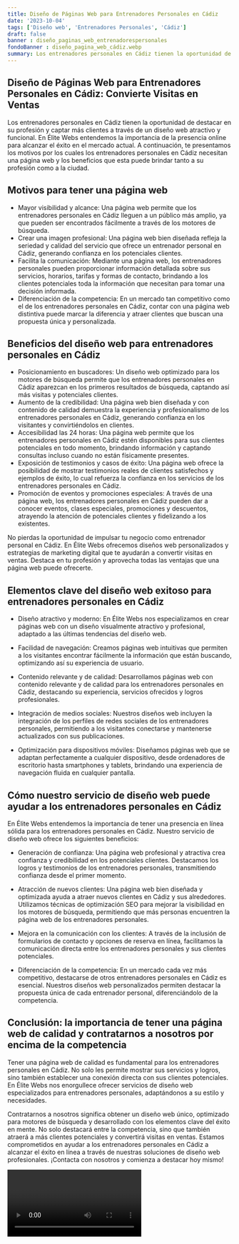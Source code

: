 ```yaml
---
title: Diseño de Páginas Web para Entrenadores Personales en Cádiz
date: '2023-10-04'
tags: ['Diseño web', 'Entrenadores Personales', 'Cádiz']
draft: false
banner : diseño_paginas_web_entrenadorespersonales
fondoBanner : diseño_pagina_web_cádiz.webp
summary: Los entrenadores personales en Cádiz tienen la oportunidad de destacar en su profesión y captar más clientes a través de un diseño web atractivo y funcional. En Élite Webs entendemos la importancia de la presencia online para alcanzar el éxito en el mercado actual. A continuación, te presentamos los motivos por los cuales los entrenadores personales en Cádiz necesitan una página web y los beneficios que esta puede brindar tanto a su profesión como a la ciudad.
---
```


## Diseño de Páginas Web para Entrenadores Personales en Cádiz: Convierte Visitas en Ventas

Los entrenadores personales en Cádiz tienen la oportunidad de destacar en su profesión y captar más clientes a través de un diseño web atractivo y funcional. En Élite Webs entendemos la importancia de la presencia online para alcanzar el éxito en el mercado actual. A continuación, te presentamos los motivos por los cuales los entrenadores personales en Cádiz necesitan una página web y los beneficios que esta puede brindar tanto a su profesión como a la ciudad.

## Motivos para tener una página web

- Mayor visibilidad y alcance: Una página web permite que los entrenadores personales en Cádiz lleguen a un público más amplio, ya que pueden ser encontrados fácilmente a través de los motores de búsqueda.
- Crear una imagen profesional: Una página web bien diseñada refleja la seriedad y calidad del servicio que ofrece un entrenador personal en Cádiz, generando confianza en los potenciales clientes.
- Facilita la comunicación: Mediante una página web, los entrenadores personales pueden proporcionar información detallada sobre sus servicios, horarios, tarifas y formas de contacto, brindando a los clientes potenciales toda la información que necesitan para tomar una decisión informada.
- Diferenciación de la competencia: En un mercado tan competitivo como el de los entrenadores personales en Cádiz, contar con una página web distintiva puede marcar la diferencia y atraer clientes que buscan una propuesta única y personalizada.

## Beneficios del diseño web para entrenadores personales en Cádiz

- Posicionamiento en buscadores: Un diseño web optimizado para los motores de búsqueda permite que los entrenadores personales en Cádiz aparezcan en los primeros resultados de búsqueda, captando así más visitas y potenciales clientes.
- Aumento de la credibilidad: Una página web bien diseñada y con contenido de calidad demuestra la experiencia y profesionalismo de los entrenadores personales en Cádiz, generando confianza en los visitantes y convirtiéndolos en clientes.
- Accesibilidad las 24 horas: Una página web permite que los entrenadores personales en Cádiz estén disponibles para sus clientes potenciales en todo momento, brindando información y captando consultas incluso cuando no están físicamente presentes.
- Exposición de testimonios y casos de éxito: Una página web ofrece la posibilidad de mostrar testimonios reales de clientes satisfechos y ejemplos de éxito, lo cual refuerza la confianza en los servicios de los entrenadores personales en Cádiz.
- Promoción de eventos y promociones especiales: A través de una página web, los entrenadores personales en Cádiz pueden dar a conocer eventos, clases especiales, promociones y descuentos, atrayendo la atención de potenciales clientes y fidelizando a los existentes.

No pierdas la oportunidad de impulsar tu negocio como entrenador personal en Cádiz. En Élite Webs ofrecemos diseños web personalizados y estrategias de marketing digital que te ayudarán a convertir visitas en ventas. Destaca en tu profesión y aprovecha todas las ventajas que una página web puede ofrecerte.

<GifSeo />

<Cta />

## Elementos clave del diseño web exitoso para entrenadores personales en Cádiz

- Diseño atractivo y moderno: En Élite Webs nos especializamos en crear páginas web con un diseño visualmente atractivo y profesional, adaptado a las últimas tendencias del diseño web.

- Facilidad de navegación: Creamos páginas web intuitivas que permiten a los visitantes encontrar fácilmente la información que están buscando, optimizando así su experiencia de usuario.

- Contenido relevante y de calidad: Desarrollamos páginas web con contenido relevante y de calidad para los entrenadores personales en Cádiz, destacando su experiencia, servicios ofrecidos y logros profesionales.

- Integración de medios sociales: Nuestros diseños web incluyen la integración de los perfiles de redes sociales de los entrenadores personales, permitiendo a los visitantes conectarse y mantenerse actualizados con sus publicaciones.

- Optimización para dispositivos móviles: Diseñamos páginas web que se adaptan perfectamente a cualquier dispositivo, desde ordenadores de escritorio hasta smartphones y tablets, brindando una experiencia de navegación fluida en cualquier pantalla.

## Cómo nuestro servicio de diseño web puede ayudar a los entrenadores personales en Cádiz

En Élite Webs entendemos la importancia de tener una presencia en línea sólida para los entrenadores personales en Cádiz. Nuestro servicio de diseño web ofrece los siguientes beneficios:

- Generación de confianza: Una página web profesional y atractiva crea confianza y credibilidad en los potenciales clientes. Destacamos los logros y testimonios de los entrenadores personales, transmitiendo confianza desde el primer momento.

- Atracción de nuevos clientes: Una página web bien diseñada y optimizada ayuda a atraer nuevos clientes en Cádiz y sus alrededores. Utilizamos técnicas de optimización SEO para mejorar la visibilidad en los motores de búsqueda, permitiendo que más personas encuentren la página web de los entrenadores personales.

- Mejora en la comunicación con los clientes: A través de la inclusión de formularios de contacto y opciones de reserva en línea, facilitamos la comunicación directa entre los entrenadores personales y sus clientes potenciales.

- Diferenciación de la competencia: En un mercado cada vez más competitivo, destacarse de otros entrenadores personales en Cádiz es esencial. Nuestros diseños web personalizados permiten destacar la propuesta única de cada entrenador personal, diferenciándolo de la competencia.

## Conclusión: la importancia de tener una página web de calidad y contratarnos a nosotros por encima de la competencia

Tener una página web de calidad es fundamental para los entrenadores personales en Cádiz. No solo les permite mostrar sus servicios y logros, sino también establecer una conexión directa con sus clientes potenciales. En Élite Webs nos enorgullece ofrecer servicios de diseño web especializados para entrenadores personales, adaptándonos a su estilo y necesidades.

Contratarnos a nosotros significa obtener un diseño web único, optimizado para motores de búsqueda y desarrollado con los elementos clave del éxito en mente. No solo destacará entre la competencia, sino que también atraerá a más clientes potenciales y convertirá visitas en ventas. Estamos comprometidos en ayudar a los entrenadores personales en Cádiz a alcanzar el éxito en línea a través de nuestras soluciones de diseño web profesionales. ¡Contacta con nosotros y comienza a destacar hoy mismo!

<Video />

<CtaBot job='Entrenadores Personales' city='Cádiz'/>

<Gmaps query='Cádiz+españa+maps' />